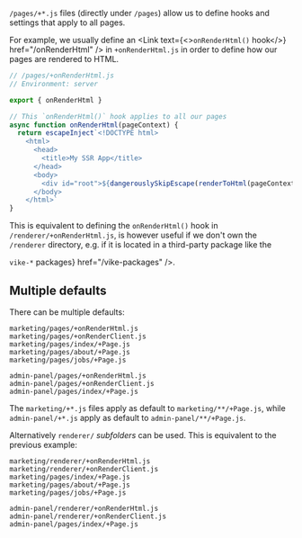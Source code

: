 
`/pages/+*.js` files (directly under `/pages`) allow us to define hooks and settings that apply to all pages.

For example, we usually define an <Link text={<><code>onRenderHtml()</code> hook</>} href="/onRenderHtml" /> in
`+onRenderHtml.js` in order to define how our pages are rendered to HTML.

```js
// /pages/+onRenderHtml.js
// Environment: server

export { onRenderHtml }

// This `onRenderHtml()` hook applies to all our pages
async function onRenderHtml(pageContext) {
  return escapeInject`<!DOCTYPE html>
    <html>
      <head>
        <title>My SSR App</title>
      </head>
      <body>
        <div id="root">${dangerouslySkipEscape(renderToHtml(pageContext.Page))}</div>
      </body>
    </html>`
}
```

This is equivalent to defining the `onRenderHtml()` hook in `/renderer/+onRenderHtml.js`, is however useful if we don't own
the `/renderer` directory, e.g. if it is located in a third-party package like the
<Link text={<><code>vike-*</code> packages</>} href="/vike-packages" />.


## Multiple defaults

There can be multiple defaults:

```
marketing/pages/+onRenderHtml.js
marketing/pages/+onRenderClient.js
marketing/pages/index/+Page.js
marketing/pages/about/+Page.js
marketing/pages/jobs/+Page.js

admin-panel/pages/+onRenderHtml.js
admin-panel/pages/+onRenderClient.js
admin-panel/pages/index/+Page.js
```

The `marketing/+*.js` files apply as default to `marketing/**/+Page.js`, while `admin-panel/+*.js` apply as default to
`admin-panel/**/+Page.js`.

Alternatively `renderer/` *subfolders* can be used. This is equivalent to the previous example:

```
marketing/renderer/+onRenderHtml.js
marketing/renderer/+onRenderClient.js
marketing/pages/index/+Page.js
marketing/pages/about/+Page.js
marketing/pages/jobs/+Page.js

admin-panel/renderer/+onRenderHtml.js
admin-panel/renderer/+onRenderClient.js
admin-panel/pages/index/+Page.js
```
